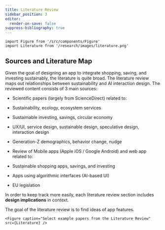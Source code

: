 ```yaml
---
title: Literature Review
sidebar_position: 3
editor:
  render-on-save: false
suppress-bibliography: true
---
```





````mdx-code-block
import Figure from '/src/components/Figure'
import Literature from '/research/images/literature.png'
````

## Sources and Literature Map

Given the goal of designing an app to integrate shopping, saving, and
investing sustainably, the literature is quite broad. The literature
review maps out relationships between sustainability and AI interaction
design. The reviewed content consists of 3 main sources:

-   Scientific papers (largely from ScienceDirect) related to:

-   Sustainability, ecology, ecosystem services

-   Sustaimable investing, savings, circular economy

-   UX/UI, service design, sustainable design, speculative design,
    interaction design

-   Generation-Z demographics, behavior change, nudge

-   Review of Mobile apps (Apple iOS / Google Android) and web app
    related to:

-   Sustainable shopping apps, savings, and investing

-   Apps using algorithmic interfaces (AI-based UI)

-   EU legislation

In order to keep track more easily, each literature review section
includes **design implications** in context.

The goal of the literature review is to find ideas of app features.

````mdx-code-block
<Figure caption="Select example papers from the Literature Review" src={Literature} />
````
